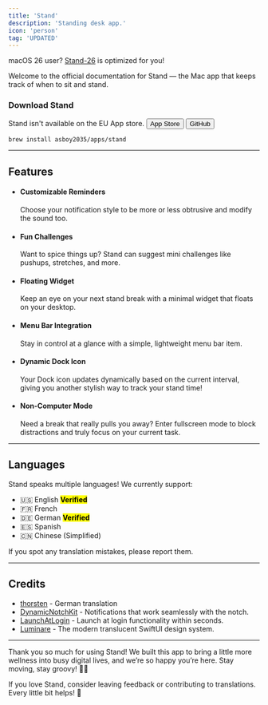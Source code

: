 ```yaml
---
title: 'Stand'
description: 'Standing desk app.'
icon: 'person'
tag: 'UPDATED'
---
```


<Note>macOS 26 user? [Stand-26](/apps/mac-apps/stand-26) is optimized for you!</Note>

Welcome to the official documentation for Stand — the Mac app that keeps track of when to sit and stand.

### Download Stand
<Warning>Stand isn't available on the EU App store.</Warning>
[<button class="borderedButton">App Store</button>](https://apps.apple.com/us/app/stand-standing-desk-app/id6741711329?mt=12)
[<button class="borderedButton">GitHub</button>](https://github.com/asboy2035/Stand/releases)
```bash Brew Install
brew install asboy2035/apps/stand
```

---

## Features
- #### Customizable Reminders
  Choose your notification style to be more or less obtrusive and modify the sound too.
- #### Fun Challenges
  Want to spice things up? Stand can suggest mini challenges like pushups, stretches, and more.
- #### Floating Widget
  Keep an eye on your next stand break with a minimal widget that floats on your desktop.
- #### Menu Bar Integration
  Stay in control at a glance with a simple, lightweight menu bar item.
- #### Dynamic Dock Icon
  Your Dock icon updates dynamically based on the current interval, giving you another stylish way to track your stand time!
- #### Non-Computer Mode
  Need a break that really pulls you away? Enter fullscreen mode to block distractions and truly focus on your current task.

---

## Languages
Stand speaks multiple languages!
We currently support:
- 🇺🇸 English <mark class="okie">**Verified**</mark>
- 🇫🇷 French
- 🇩🇪 German <mark class="okie">**Verified**</mark>
- 🇪🇸 Spanish
- 🇨🇳 Chinese (Simplified)

<Note>If you spot any translation mistakes, please report them.</Note>

---

## Credits
- [thorsten](https://github.com/thorsten) - German translation
- [DynamicNotchKit](https://github.com/MrKai77/DynamicNotchKit) - Notifications that work seamlessly with the notch.
- [LaunchAtLogin](https://github.com/sindresorhus/LaunchAtLogin-Modern) - Launch at login functionality within seconds.
- [Luminare](https://github.com/MrKai77/Luminare) - The modern translucent SwiftUI design system.

---

Thank you so much for using Stand!
We built this app to bring a little more wellness into busy digital lives, and we’re so happy you’re here. Stay moving, stay groovy! 🕺✨

If you love Stand, consider leaving feedback or contributing to translations. Every little bit helps! 🌟
